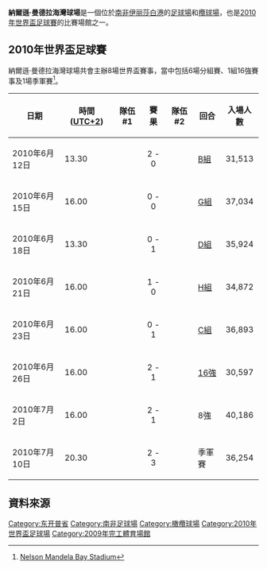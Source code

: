 {{Infobox Stadium
| stadium_name        =納爾遜·曼德拉海灣球場<br /> Nelson Mandela Bay Stadium
| nickname            = 
| image               =Nelson Mandela Bay Stadium - Port Elizabeth.jpg
| fullname            = 
| location            = [[南非|南非]][[伊丽莎白港|伊丽莎白港]]
| coordinates         = 
| broke_ground        = 2007年
| built               = 
| opened              = 2009年
| renovated           = 
| expanded            = 
| closed              = 
| demolished          = 
| owner               = 
| operator            = 
| surface             = 草地
| construction_cost   = 2億[[南非蘭特|南非蘭特]] <br />(270萬[[美元|美元]])
| architect           = 
| structural engineer = 
| services engineer   = 
| general_contractor  = 
| project_manager     = 
| main_contractors    = 
| former_names        = 
| tenants             = 
| seating_capacity    = 48,459
| dimensions          = 
| scoreboard          = 
}}
'''納爾遜·曼德拉海灣球場'''是一個位於[[南非|南非]][[伊丽莎白港|伊丽莎白港]]的[[足球場|足球場]]和[[欖球場|欖球場]]，也是[[2010年世界盃足球賽|2010年世界盃足球賽]]的比賽場館之一。

== 2010年世界盃足球賽 ==
納爾遜·曼德拉海灣球場共會主辦8場世界盃賽事，當中包括6場分組賽、1組16強賽事及1場季軍賽<ref>[http://www.fifa.com/worldcup/organisation/ticketing/stadiums/stadium=5007768/index.html Nelson Mandela Bay Stadium]</ref>。
{| class="wikitable" style="text-align: left;" width="62%"
|-
!日期
!時間 ([[UTC+2|UTC+2]])
!隊伍 #1
!賽果
!隊伍 #2
!回合
!入場人數
|-
|2010年6月12日||13.30||{{fb|KOR}} ||style="text-align:center;"|2 - 0||{{fb|GRE}} ||[[2010年世界盃足球賽決賽週B組|B組]]||style="text-align:center;"|31,513
|-
|2010年6月15日||16.00||{{fb|CIV}}||style="text-align:center;"|0 - 0||{{fb|POR}} ||[[2010年世界盃足球賽決賽週G組|G組]]||style="text-align:center;"|37,034
|-
|2010年6月18日||13.30||{{fb|GER}} ||style="text-align:center;"|0 - 1||{{fb|SRB}} ||[[2010年世界盃足球賽決賽週D組|D組]]||style="text-align:center;"|35,924
|-
|2010年6月21日||16.00||{{fb|CHI}} ||style="text-align:center;"|1 - 0||{{fb|SUI}} ||[[2010年世界盃足球賽決賽週H組|H組]]||style="text-align:center;"|34,872
|-
|2010年6月23日||16.00||{{fb|SLO}} ||style="text-align:center;"|0 - 1||{{fb|ENG}} ||[[2010年世界盃足球賽決賽週C組|C組]]||style="text-align:center;"|36,893
|-
|2010年6月26日||16.00||{{fb|URU}} ||style="text-align:center;"|2 - 1||{{fb|KOR}}||[[2010年世界盃足球賽淘汰賽階段|16強]]||style="text-align:center;"|30,597
|-
|2010年7月2日||16.00||{{fb|NED}}||style="text-align:center;"|2 - 1||{{fb|BRA}}||8強||style="text-align:center;"|40,186
|-
|2010年7月10日||20.30||{{fb|URU}} ||style="text-align:center;"|2 - 3|| {{fb|GER}}||季軍賽||style="text-align:center;"|36,254
|}

== 資料來源 ==
{{Reflist}}

{{2010年世界盃賽場}}

[[Category:东开普省|Category:东开普省]]
[[Category:南非足球場|Category:南非足球場]]
[[Category:橄欖球場|Category:橄欖球場]]
[[Category:2010年世界盃足球場|Category:2010年世界盃足球場]]
[[Category:2009年完工體育場館|Category:2009年完工體育場館]]